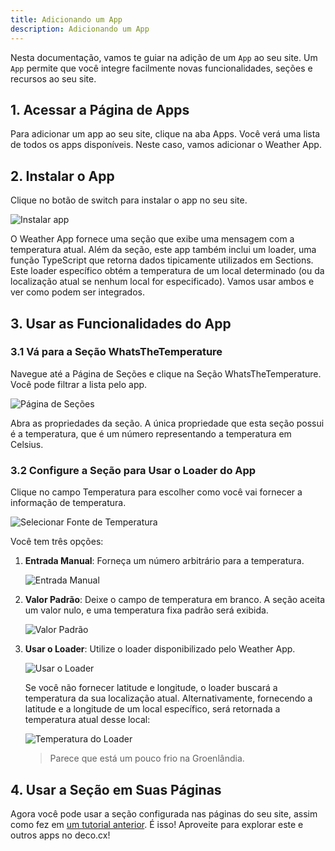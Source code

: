 ```yaml
---
title: Adicionando um App
description: Adicionando um App
---
```


Nesta documentação, vamos te guiar na adição de um `App` ao seu site. Um `App`
permite que você integre facilmente novas funcionalidades, seções e recursos ao
seu site.

## 1. Acessar a Página de Apps

Para adicionar um app ao seu site, clique na aba Apps. Você verá uma lista de
todos os apps disponíveis. Neste caso, vamos adicionar o Weather App.

## 2. Instalar o App

Clique no botão de switch para instalar o app no seu site.

![Instalar app](https://deco.cx/docs/getting-started/adding-an-app/install-app.png)

O Weather App fornece uma seção que exibe uma mensagem com a temperatura atual.
Além da seção, este app também inclui um loader, uma função TypeScript que
retorna dados tipicamente utilizados em Sections. Este loader específico obtém a
temperatura de um local determinado (ou da localização atual se nenhum local for
especificado). Vamos usar ambos e ver como podem ser integrados.

## 3. Usar as Funcionalidades do App

### 3.1 Vá para a Seção WhatsTheTemperature

Navegue até a Página de Seções e clique na Seção WhatsTheTemperature. Você pode
filtrar a lista pelo app.

![Página de Seções](https://deco.cx/docs/getting-started/adding-an-app/sections-page.png)

Abra as propriedades da seção. A única propriedade que esta seção possui é a
temperatura, que é um número representando a temperatura em Celsius.

### 3.2 Configure a Seção para Usar o Loader do App

Clique no campo Temperatura para escolher como você vai fornecer a informação de
temperatura.

![Selecionar Fonte de Temperatura](https://deco.cx/docs/getting-started/adding-an-app/select-source.png)

Você tem três opções:

1. **Entrada Manual**: Forneça um número arbitrário para a temperatura.

   ![Entrada Manual](https://deco.cx/docs/getting-started/adding-an-app/manual-entry.png)

2. **Valor Padrão**: Deixe o campo de temperatura em branco. A seção aceita um
   valor nulo, e uma temperatura fixa padrão será exibida.

   ![Valor Padrão](https://deco.cx/docs/getting-started/adding-an-app/default-value.png)

3. **Usar o Loader**: Utilize o loader disponibilizado pelo Weather App.

   ![Usar o Loader](https://deco.cx/docs/getting-started/adding-an-app/use-loader.png)

   Se você não fornecer latitude e longitude, o loader buscará a temperatura da
   sua localização atual. Alternativamente, fornecendo a latitude e a longitude
   de um local específico, será retornada a temperatura atual desse local:

   ![Temperatura do Loader](https://deco.cx/docs/getting-started/adding-an-app/loader-temperature.png)

   > Parece que está um pouco frio na Groenlândia.

## 4. Usar a Seção em Suas Páginas

Agora você pode usar a seção configurada nas páginas do seu site, assim como fez
em [um tutorial anterior](https://deco.cx/docs/pt/getting-started/creating-a-new-page). É isso!
Aproveite para explorar este e outros apps no deco.cx!
